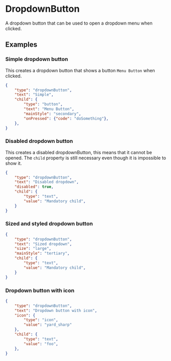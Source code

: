 
# DropdownButton

A dropdown button that can be used to open a dropdown menu when clicked.
 
## Examples

### Simple dropdown button

This creates a dropdown button that shows a button `Menu Button` when clicked.

```json
{
    "type": "dropdownButton",
    "text": "Simple",
    "child": {
        "type": "button",
        "text": "Menu Button",
        "mainStyle": "secondary",
        "onPressed": {"code": "doSomething"},
    },
}
```

### Disabled dropdown button

This creates a disabled dropdownButton, this means that it cannot be opened. The `child` property is still necessary even though it is impossible to show it.

```json
{
    "type": "dropdownButton",
    "text": "Disabled dropdown",
    "disabled": true,
    "child": {
        "type": "text",
        "value": "Mandatory child",
    }
}
```

### Sized and styled dropdown button

```json
{
    "type": "dropdownButton",
    "text": "Sized dropdown",
    "size": "large",
    "mainStyle": "tertiary",
    "child": {
        "type": "text",
        "value": "Mandatory child",
    }
}
```

### Dropdown button with icon

```json
{
    "type": "dropdownButton",
    "text": "Dropdown button with icon",
    "icon": {
        "type": "icon", 
        "value": "yard_sharp"
    },
    "child": {
        "type": "text",
        "value": "foo",
    },
}
```

<PropertyTable schema={dropdownButtonSchema}/>